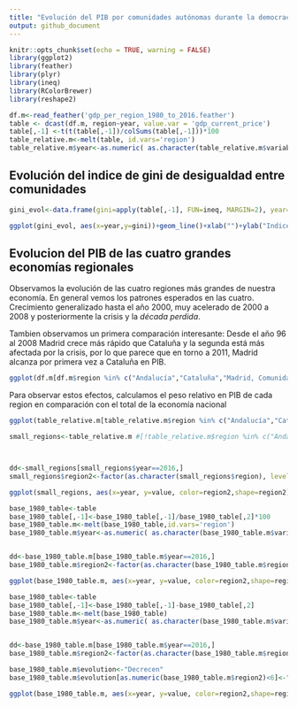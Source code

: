 ```yaml
---
title: "Evolución del PIB por comunidades autónomas durante la democracia"
output: github_document
---
```


```r
knitr::opts_chunk$set(echo = TRUE, warning = FALSE)
library(ggplot2)
library(feather)
library(plyr)
library(ineq)
library(RColorBrewer)
library(reshape2)

df.m<-read_feather('gdp_per_region_1980_to_2016.feather')
table <- dcast(df.m, region~year, value.var = 'gdp_current_price')
table[,-1] <-t(t(table[,-1])/colSums(table[,-1]))*100
table_relative.m<-melt(table, id.vars='region')
table_relative.m$year<-as.numeric( as.character(table_relative.m$variable))
```

## Evolución del indice de gini de desigualdad entre comunidades

```r
gini_evol<-data.frame(gini=apply(table[,-1], FUN=ineq, MARGIN=2), year=as.numeric(names(table[,-1])))

ggplot(gini_evol, aes(x=year,y=gini))+geom_line()+xlab("")+ylab("Indice gini aplicado a PIB y regiones")
```



## Evolucion del PIB de las cuatro grandes economías regionales

Observamos la evolución de las cuatro regiones más grandes de nuestra economía. En general vemos los patrones esperados en las cuatro. Crecimiento generalizado hasta el año 2000, muy acelerado de 2000 a 2008 y posteriormente la crisis y la *década perdida*.

Tambien observamos un primera comparación interesante: Desde el año 96 al 2008 Madrid crece más rápido que Cataluña y la segunda está más afectada  por la crisis, por lo que parece que en torno a 2011, Madrid alcanza por primera vez a Cataluña en PIB. 


```r


ggplot(df.m[df.m$region %in% c("Andalucía","Cataluña","Madrid, Comunidad de", "Comunitat Valenciana"),], aes(x=year,y=gdp_current_price/1e6,color=region))+geom_line()+ylab("PIB a precios corrientes (miles de millones EUR)")+scale_color_brewer(palette = "Set1")+geom_point(aes(shape=kind))+theme(legend.title=element_blank())+xlab("")
```

Para observar estos efectos, calculamos el peso relativo en PIB de cada region en comparación con el total de la economía nacional

```r





ggplot(table_relative.m[table_relative.m$region %in% c("Andalucía","Cataluña","Madrid, Comunidad de", "Comunitat Valenciana"),], aes(x=year, y=value, color=region))+geom_line()+scale_color_brewer(palette = "Set1")+ylab("% PIB nacional")+ylim(5,22)+theme(legend.title=element_blank())+xlab("")
```
```r
small_regions<-table_relative.m #[!table_relative.m$region %in% c("Andalucía","Cataluña","Madrid, Comunidad de", "Comunitat //Valenciana"),]



dd<-small_regions[small_regions$year==2016,]
small_regions$region2<-factor(as.character(small_regions$region), levels=as.character(dd[with(dd, order(-value)), ]$region))

ggplot(small_regions, aes(x=year, y=value, color=region2,shape=region2))+geom_line()+geom_point()+ylab("% PIB nacional")+scale_color_manual(values=rep(brewer.pal(name="Set1", n=9),3))+scale_shape_manual(values=c(rep(19,9), rep(1,9)))+theme(legend.title=element_blank())+xlab("")
```

```r
base_1980_table<-table
base_1980_table[,-1]<-base_1980_table[,-1]/base_1980_table[,2]*100
base_1980_table.m<-melt(base_1980_table,id.vars='region')
base_1980_table.m$year<-as.numeric( as.character(base_1980_table.m$variable))


dd<-base_1980_table.m[base_1980_table.m$year==2016,]
base_1980_table.m$region2<-factor(as.character(base_1980_table.m$region), levels=as.character(dd[with(dd, order(-value)), ]$region))

ggplot(base_1980_table.m, aes(x=year, y=value, color=region2,shape=region2))+geom_line()+geom_point()+ylab("Evolucion en el peso sobre el PIB nacional base 1980=100")+scale_color_manual(values=rep(brewer.pal(name="Set1", n=9),3))+scale_shape_manual(values=c(rep(19,9), rep(1,9)))+theme(legend.title=element_blank())+xlab("")
```

```r
base_1980_table<-table
base_1980_table[,-1]<-base_1980_table[,-1]-base_1980_table[,2]
base_1980_table.m<-melt(base_1980_table)
base_1980_table.m$year<-as.numeric( as.character(base_1980_table.m$variable))


dd<-base_1980_table.m[base_1980_table.m$year==2016,]
base_1980_table.m$region2<-factor(as.character(base_1980_table.m$region), levels=as.character(dd[with(dd, order(-value)), ]$region))

base_1980_table.m$evolution<-"Decrecen"
base_1980_table.m$evolution[as.numeric(base_1980_table.m$region2)<6]<-"Crecen"

ggplot(base_1980_table.m, aes(x=year, y=value, color=region2,shape=region2))+geom_line()+geom_point()+ylab("Diferencia en % PIB nacional base 1980")+scale_color_manual(values=rep(brewer.pal(name="Set1", n=9),3))+scale_shape_manual(values=c(rep(19,9), rep(1,9)))+facet_wrap(~evolution,scales = "free_y",ncol=1)+theme(legend.title=element_blank())+xlab("")

```




